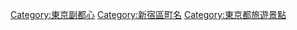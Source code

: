 {{DEFAULTSORT:Shinjuku}}
[[Category:東京副都心|Category:東京副都心]]
[[Category:新宿區町名|Category:新宿區町名]]
[[Category:東京都旅遊景點|Category:東京都旅遊景點]]